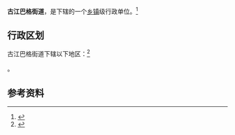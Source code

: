 {{中国乡级行政区|65/32/01/002/000}}

'''古江巴格街道'''，是{{PRC admin/fullname|65/32/01/002/000|3}}下辖的一个[[乡镇|乡镇]]级行政单位。<ref>{{PRC admin/ref sgc|{{PRC admin/parent|65/32/01/002/000}}}}</ref>

== 行政区划 ==

古江巴格街道下辖以下地区：<ref>{{PRC admin/ref sgc|65/32/01/002/000}}</ref>

{{PRC admin/children|65/32/01/002/000}}。

== 参考资料 ==

{{reflist}}

{{行政区划小作品}}
{{PRC admin/navcat|65/32/01/002/000}}